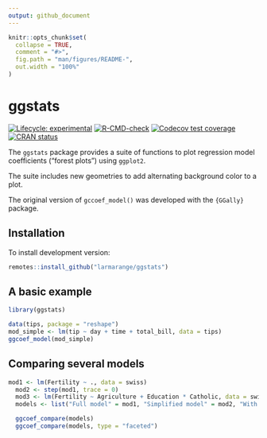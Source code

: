 ```yaml
---
output: github_document
---
```


<!-- README.md is generated from README.Rmd. Please edit that file -->

```r
knitr::opts_chunk$set(
  collapse = TRUE,
  comment = "#>",
  fig.path = "man/figures/README-",
  out.width = "100%"
)
```

# ggstats

<!-- badges: start -->
[![Lifecycle: experimental](https://img.shields.io/badge/lifecycle-experimental-orange.svg)](https://lifecycle.r-lib.org/articles/stages.html#experimental)
[![R-CMD-check](https://github.com/larmarange/ggstats/actions/workflows/R-CMD-check.yaml/badge.svg)](https://github.com/larmarange/ggstats/actions/workflows/R-CMD-check.yaml)
[![Codecov test coverage](https://codecov.io/gh/larmarange/ggstats/branch/main/graph/badge.svg)](https://app.codecov.io/gh/larmarange/ggstats?branch=main)
[![CRAN status](https://www.r-pkg.org/badges/version/ggstats)](https://CRAN.R-project.org/package=ggstats)
<!-- [![DOI](https://zenodo.org/badge/286680847.svg)](https://zenodo.org/badge/latestdoi/286680847) -->
<!-- badges: end -->

The `ggstats` package provides a suite of functions to plot regression model coefficients ("forest plots") using `ggplot2`.

The suite includes new geometries to add alternating background color to a plot.

The original version of `gccoef_model()` was developed with the `{GGally}` package.

## Installation

<!-- To install stable version:

```r
install.packages("ggstats")
```

-->
To install development version:

```r
remotes::install_github("larmarange/ggstats")
```

## A basic example


```r
library(ggstats)

data(tips, package = "reshape")
mod_simple <- lm(tip ~ day + time + total_bill, data = tips)
ggcoef_model(mod_simple)
```

## Comparing several models

```r
mod1 <- lm(Fertility ~ ., data = swiss)
  mod2 <- step(mod1, trace = 0)
  mod3 <- lm(Fertility ~ Agriculture + Education * Catholic, data = swiss)
  models <- list("Full model" = mod1, "Simplified model" = mod2, "With interaction" = mod3)

  ggcoef_compare(models)
  ggcoef_compare(models, type = "faceted")
```
